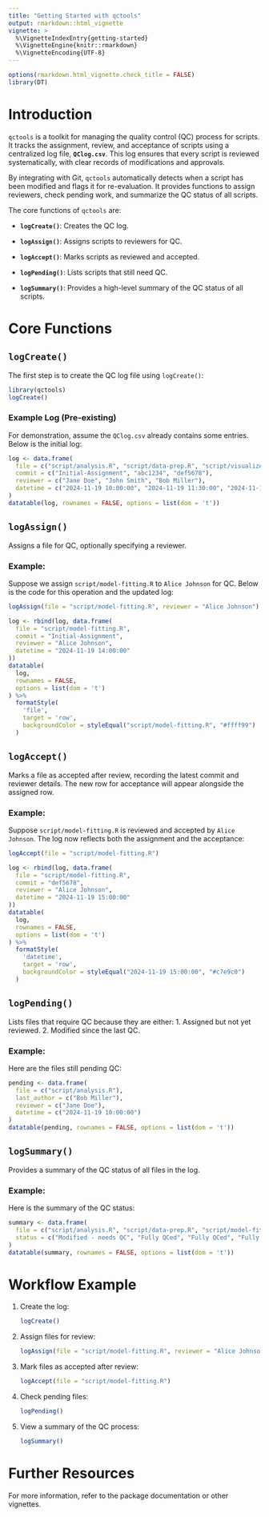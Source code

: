```yaml
---
title: "Getting Started with qctools"
output: rmarkdown::html_vignette
vignette: >
  %\VignetteIndexEntry{getting-started}
  %\VignetteEngine{knitr::rmarkdown}
  %\VignetteEncoding{UTF-8}
---
```


```r
options(rmarkdown.html_vignette.check_title = FALSE)
library(DT)
```

# Introduction

`qctools` is a toolkit for managing the quality control (QC) process for scripts. It tracks the assignment, review, and acceptance of scripts using a centralized log file, **`QClog.csv`**. This log ensures that every script is reviewed systematically, with clear records of modifications and approvals.

By integrating with Git, `qctools` automatically detects when a script has been modified and flags it for re-evaluation. It provides functions to assign reviewers, check pending work, and summarize the QC status of all scripts.

The core functions of `qctools` are:

- **`logCreate()`**: Creates the QC log.

- **`logAssign()`**: Assigns scripts to reviewers for QC.

- **`logAccept()`**: Marks scripts as reviewed and accepted.

- **`logPending()`**: Lists scripts that still need QC.

- **`logSummary()`**: Provides a high-level summary of the QC status of all scripts.


# Core Functions

## `logCreate()`
The first step is to create the QC log file using `logCreate()`:

```r
library(qctools)
logCreate()
```

### Example Log (Pre-existing)
For demonstration, assume the `QClog.csv` already contains some entries. Below is the initial log:

```r
log <- data.frame(
  file = c("script/analysis.R", "script/data-prep.R", "script/visualize.R"),
  commit = c("Initial-Assignment", "abc1234", "def5678"),
  reviewer = c("Jane Doe", "John Smith", "Bob Miller"),
  datetime = c("2024-11-19 10:00:00", "2024-11-19 11:30:00", "2024-11-19 13:00:00")
)
datatable(log, rownames = FALSE, options = list(dom = 't'))
```

## `logAssign()`
Assigns a file for QC, optionally specifying a reviewer.

### Example:
Suppose we assign `script/model-fitting.R` to `Alice Johnson` for QC. Below is the code for this operation and the updated log:

```r
logAssign(file = "script/model-fitting.R", reviewer = "Alice Johnson")
```

```r
log <- rbind(log, data.frame(
  file = "script/model-fitting.R",
  commit = "Initial-Assignment",
  reviewer = "Alice Johnson",
  datetime = "2024-11-19 14:00:00"
))
datatable(
  log,
  rownames = FALSE,
  options = list(dom = 't')
) %>%
  formatStyle(
    'file',
    target = 'row',
    backgroundColor = styleEqual("script/model-fitting.R", "#ffff99")
  )
```

## `logAccept()`
Marks a file as accepted after review, recording the latest commit and reviewer details. The new row for acceptance will appear alongside the assigned row.

### Example:
Suppose `script/model-fitting.R` is reviewed and accepted by `Alice Johnson`. The log now reflects both the assignment and the acceptance:

```r
logAccept(file = "script/model-fitting.R")
```

```r
log <- rbind(log, data.frame(
  file = "script/model-fitting.R",
  commit = "def5678",
  reviewer = "Alice Johnson",
  datetime = "2024-11-19 15:00:00"
))
datatable(
  log,
  rownames = FALSE,
  options = list(dom = 't')
) %>%
  formatStyle(
    'datetime',
    target = 'row',
    backgroundColor = styleEqual("2024-11-19 15:00:00", "#c7e9c0")
  )
```

## `logPending()`
Lists files that require QC because they are either:
1. Assigned but not yet reviewed.
2. Modified since the last QC.

### Example:
Here are the files still pending QC:

```r
pending <- data.frame(
  file = c("script/analysis.R"),
  last_author = c("Bob Miller"),
  reviewer = c("Jane Doe"),
  datetime = c("2024-11-19 10:00:00")
)
datatable(pending, rownames = FALSE, options = list(dom = 't'))
```

## `logSummary()`
Provides a summary of the QC status of all files in the log.

### Example:
Here is the summary of the QC status:

```r
summary <- data.frame(
  file = c("script/analysis.R", "script/data-prep.R", "script/model-fitting.R", "script/visualize.R"),
  status = c("Modified - needs QC", "Fully QCed", "Fully QCed", "Fully QCed")
)
datatable(summary, rownames = FALSE, options = list(dom = 't'))
```

# Workflow Example

1. Create the log:
   ```r
   logCreate()
   ```

2. Assign files for review:
   ```r
   logAssign(file = "script/model-fitting.R", reviewer = "Alice Johnson")
   ```

3. Mark files as accepted after review:
   ```r
   logAccept(file = "script/model-fitting.R")
   ```

4. Check pending files:
   ```r
   logPending()
   ```

5. View a summary of the QC process:
   ```r
   logSummary()
   ```

# Further Resources

For more information, refer to the package documentation or other vignettes.
